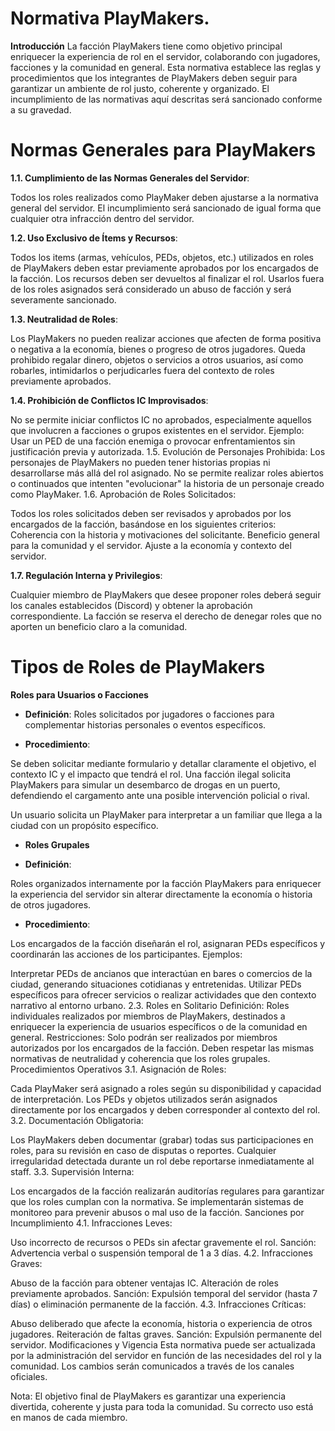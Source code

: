 # Normativa PlayMakers.

**Introducción**
La facción PlayMakers tiene como objetivo principal enriquecer la experiencia de rol en el servidor, colaborando con jugadores, facciones y la comunidad en general. Esta normativa establece las reglas y procedimientos que los integrantes de PlayMakers deben seguir para garantizar un ambiente de rol justo, coherente y organizado. El incumplimiento de las normativas aquí descritas será sancionado conforme a su gravedad.

# Normas Generales para PlayMakers

**1.1. Cumplimiento de las Normas Generales del Servidor**:

Todos los roles realizados como PlayMaker deben ajustarse a la normativa general del servidor. El incumplimiento será sancionado de igual forma que cualquier otra infracción dentro del servidor.

**1.2. Uso Exclusivo de Ítems y Recursos**:

Todos los items (armas, vehículos, PEDs, objetos, etc.) utilizados en roles de PlayMakers deben estar previamente aprobados por los encargados de la facción.
Los recursos deben ser devueltos al finalizar el rol. Usarlos fuera de los roles asignados será considerado un abuso de facción y será severamente sancionado.

**1.3. Neutralidad de Roles**:

Los PlayMakers no pueden realizar acciones que afecten de forma positiva o negativa a la economía, bienes o progreso de otros jugadores.
Queda prohibido regalar dinero, objetos o servicios a otros usuarios, así como robarles, intimidarlos o perjudicarles fuera del contexto de roles previamente aprobados.

**1.4. Prohibición de Conflictos IC Improvisados**:

No se permite iniciar conflictos IC no aprobados, especialmente aquellos que involucren a facciones o grupos existentes en el servidor.
Ejemplo: Usar un PED de una facción enemiga o provocar enfrentamientos sin justificación previa y autorizada.
1.5. Evolución de Personajes Prohibida:
Los personajes de PlayMakers no pueden tener historias propias ni desarrollarse más allá del rol asignado.
No se permite realizar roles abiertos o continuados que intenten "evolucionar" la historia de un personaje creado como PlayMaker.
1.6. Aprobación de Roles Solicitados:

Todos los roles solicitados deben ser revisados y aprobados por los encargados de la facción, basándose en los siguientes criterios:
Coherencia con la historia y motivaciones del solicitante.
Beneficio general para la comunidad y el servidor.
Ajuste a la economía y contexto del servidor.

**1.7. Regulación Interna y Privilegios**:

Cualquier miembro de PlayMakers que desee proponer roles deberá seguir los canales establecidos (Discord) y obtener la aprobación correspondiente.
La facción se reserva el derecho de denegar roles que no aporten un beneficio claro a la comunidad.

# Tipos de Roles de PlayMakers

**Roles para Usuarios o Facciones**

- **Definición**: Roles solicitados por jugadores o facciones para complementar historias personales o eventos específicos.

- **Procedimiento**:

Se deben solicitar mediante formulario y detallar claramente el objetivo, el contexto IC y el impacto que tendrá el rol.
<Callout type="info">
Una facción ilegal solicita PlayMakers para simular un desembarco de drogas en un puerto, defendiendo el cargamento ante una posible intervención policial o rival.
</Callout> 

<Callout type="info">
Un usuario solicita un PlayMaker para interpretar a un familiar que llega a la ciudad con un propósito específico.
</Callout> 

- **Roles Grupales**

- **Definición**:

Roles organizados internamente por la facción PlayMakers para enriquecer la experiencia del servidor sin alterar directamente la economía o historia de otros jugadores.

- **Procedimiento**:

Los encargados de la facción diseñarán el rol, asignaran PEDs específicos y coordinarán las acciones de los participantes.
Ejemplos:

Interpretar PEDs de ancianos que interactúan en bares o comercios de la ciudad, generando situaciones cotidianas y entretenidas.
Utilizar PEDs específicos para ofrecer servicios o realizar actividades que den contexto narrativo al entorno urbano.
2.3. Roles en Solitario
Definición: Roles individuales realizados por miembros de PlayMakers, destinados a enriquecer la experiencia de usuarios específicos o de la comunidad en general.
Restricciones:
Solo podrán ser realizados por miembros autorizados por los encargados de la facción.
Deben respetar las mismas normativas de neutralidad y coherencia que los roles grupales.
Procedimientos Operativos
3.1. Asignación de Roles:

Cada PlayMaker será asignado a roles según su disponibilidad y capacidad de interpretación.
Los PEDs y objetos utilizados serán asignados directamente por los encargados y deben corresponder al contexto del rol.
3.2. Documentación Obligatoria:

Los PlayMakers deben documentar (grabar) todas sus participaciones en roles, para su revisión en caso de disputas o reportes.
Cualquier irregularidad detectada durante un rol debe reportarse inmediatamente al staff.
3.3. Supervisión Interna:

Los encargados de la facción realizarán auditorías regulares para garantizar que los roles cumplan con la normativa.
Se implementarán sistemas de monitoreo para prevenir abusos o mal uso de la facción.
Sanciones por Incumplimiento
4.1. Infracciones Leves:

Uso incorrecto de recursos o PEDs sin afectar gravemente el rol.
Sanción: Advertencia verbal o suspensión temporal de 1 a 3 días.
4.2. Infracciones Graves:

Abuso de la facción para obtener ventajas IC.
Alteración de roles previamente aprobados.
Sanción: Expulsión temporal del servidor (hasta 7 días) o eliminación permanente de la facción.
4.3. Infracciones Críticas:

Abuso deliberado que afecte la economía, historia o experiencia de otros jugadores.
Reiteración de faltas graves.
Sanción: Expulsión permanente del servidor.
Modificaciones y Vigencia
Esta normativa puede ser actualizada por la administración del servidor en función de las necesidades del rol y la comunidad. Los cambios serán comunicados a través de los canales oficiales.

Nota: El objetivo final de PlayMakers es garantizar una experiencia divertida, coherente y justa para toda la comunidad. Su correcto uso está en manos de cada miembro.


